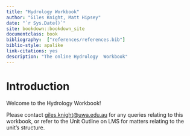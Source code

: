 ```yaml
--- 
title: "Hydrology Workbook"
author: "Giles Knight, Matt Hipsey"
date: "`r Sys.Date()`"
site: bookdown::bookdown_site
documentclass: book
bibliography:  ["references/references.bib"]
biblio-style: apalike
link-citations: yes
description: "The online Hydrology  Workbook"
---
```


# Introduction {-}

Welcome to the Hydrology Workbook! 

Please contact <giles.knight@uwa.edu.au> for any queries relating to this workbook, or refer to the Unit Outline on LMS for matters relating to the unit's structure. 


